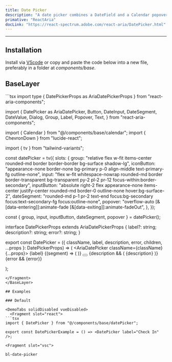 ```yaml
---
title: Date Picker
description: "A date picker combines a DateField and a Calendar popover to allow users to enter or select a date and time value."
primative: "ReactAria"
docLink: "https://react-spectrum.adobe.com/react-aria/DatePicker.html"
---
```

---

<MdxExample>
  <DatePicker label="Check In" client:load/>
</MdxExample>

## Installation

Install via [VScode](/docs/getting-started/vsc) or copy and paste the code below into a new file, preferably in a folder at _components/base_.

## BaseLayer

<BaseLayer>
<Fragment slot="contentSlot">
```tsx
import type { DatePickerProps as AriaDatePickerProps } from "react-aria-components";

import {
  DatePicker as AriaDatePicker,
  Button,
  DateInput,
  DateSegment,
  DateValue,
  Dialog,
  Group,
  Label,
  Popover,
  Text,
} from "react-aria-components";

import { Calendar } from "@/components/base/calendar";
import { ChevronDown } from "lucide-react";

import { tv } from "tailwind-variants";

const datePicker = tv({
  slots: {
    group:
      "relative flex w-fit  items-center rounded-md border border-border bg-surface shadow-lg",
    iconButton:
      "appearance-none border-none bg-primary p-0 align-middle text-primary-fg outline-none",
    input:
      "flex w-fit whitespace-nowrap rounded-md border border-transparent bg-transparent py-2 pl-2 pr-12 focus-within:border-secondary",
    inputButton:
      "absolute right-2 flex appearance-none items-center justify-center rounded-md border-0 outline-none hover:bg-surface-2",
    dateSegment:
      "rounded-md p-1 pr-2 text-end focus:bg-secondary focus:text-secondary-fg focus:outline-none",
    popover:
      "overflow-auto [&[data-entering]]:animate-fade [&[data-exiting]]:animate-fadeOut",
  },
});

const { group, input, inputButton, dateSegment, popover } = datePicker();

interface DatePickerProps<T extends DateValue> extends AriaDatePickerProps<T> {
  label?: string;
  description?: string;
  error?: string;
}

export const DatePicker = <T extends DateValue>({
  className,
  label,
  description,
  error,
  children,
  ...props
}: DatePickerProps<T>) => (
  <AriaDatePicker className={className} {...props}>
    <Label className="text-sm">{label}</Label>
    <Group className={group()}>
      <DateInput className={input()}>
        {(segment) => (
          <DateSegment className={dateSegment()} segment={segment} />
        )}
      </DateInput>
      <Button className={inputButton()}>
        <ChevronDown />
      </Button>
    </Group>
    {description && (
      <Text className="text-sm" slot="description">
        {description}
      </Text>
    )}
    {error && <Text slot="error">{error}</Text>}
    <Popover className={popover()}>
      <Dialog>
        <Calendar />
      </Dialog>
    </Popover>
  </AriaDatePicker>
);

```
</Fragment>
</BaseLayer>

## Examples

### Default 

<DemoTabs solidDisabled vueDisabled>
  <Fragment slot="react">
```tsx
import { DatePicker } from "@/components/base/datePicker";

export const DatePickerExample = () => <DatePicker label="Check In" />;

```
  </Fragment>

    <Fragment slot="vsc">
```bash
bl-date-picker
```
  </Fragment>
</DemoTabs>


